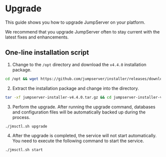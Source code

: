 
# Upgrade

This guide shows you how to upgrade JumpServer on your platform.

We recommend that you upgrade JumpServer often to stay current with the latest fixes and enhancements.

## One-line installation script

1. Change to the `/opt` directory and download the `v4.4.0` installation package.

```sh
cd /opt && wget https://github.com/jumpserver/installer/releases/download/v4.4.0/jumpserver-installer-v4.4.0.tar.gz
```

2. Extract the installation package and change into the directory.

```sh
tar -xf jumpserver-installer-v4.4.0.tar.gz && cd jumpserver-installer-v4.4.0
```

3. Perform the upgrade. After running the upgrade command, databases and configuration files will be automatically backed up during the process.

```sh
./jmsctl.sh upgrade
```

4. After the upgrade is completed, the service will not start automatically. You need to execute the following command to start the service.

```sh
./jmsctl.sh start
```
